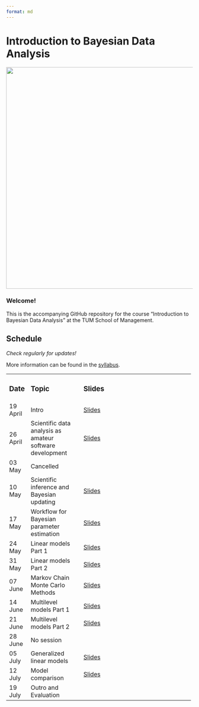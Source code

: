 ```yaml
---
format: md
---
```


# Introduction to Bayesian Data Analysis

![](code/title/title_shaq.png){fig-align="left" width="597"}

### **Welcome!**

This is the accompanying GitHub repository for the course "Introduction to Bayesian Data Analysis" at the TUM School of Management.

## Schedule

*Check regularly for updates!*

More information can be found in the [syllabus](https://github.com/linushof/BayesIntro/blob/main/syllabus/syllabus.md).

+------------+----------------------------------------------------------+----------------------------------------------------------------------------------------------------------------------------+
| ### Date   | ### Topic                                                | ### Slides                                                                                                                 |
+------------+----------------------------------------------------------+----------------------------------------------------------------------------------------------------------------------------+
| 19 April   | Intro                                                    | [Slides](https://www.moodle.tum.de/pluginfile.php/4521598/mod_resource/content/1/session_1_intro.pdf)                      |
+------------+----------------------------------------------------------+----------------------------------------------------------------------------------------------------------------------------+
| 26 April   | Scientific data analysis as amateur software development | [Slides](https://www.moodle.tum.de/pluginfile.php/4527976/mod_resource/content/1/session_2_software.pdf)                   |
+------------+----------------------------------------------------------+----------------------------------------------------------------------------------------------------------------------------+
| 03 May     | Cancelled                                                |                                                                                                                            |
+------------+----------------------------------------------------------+----------------------------------------------------------------------------------------------------------------------------+
| 10 May     | Scientific inference and Bayesian updating               | [Slides](https://www.moodle.tum.de/pluginfile.php/4546200/mod_resource/content/1/session_3_bayesian_updating.pdf)          |
+------------+----------------------------------------------------------+----------------------------------------------------------------------------------------------------------------------------+
| 17 May     | Workflow for Bayesian parameter estimation               | [Slides](https://www.moodle.tum.de/pluginfile.php/4554319/mod_resource/content/1/session_4_workflow.pdf)                   |
+------------+----------------------------------------------------------+----------------------------------------------------------------------------------------------------------------------------+
| 24 May     | Linear models Part 1                                     | [Slides](https://www.moodle.tum.de/pluginfile.php/4560435/mod_resource/content/1/session_5_linear_models_part_1.pdf)       |
+------------+----------------------------------------------------------+----------------------------------------------------------------------------------------------------------------------------+
| 31 May     | Linear models Part 2                                     | [Slides](https://www.moodle.tum.de/pluginfile.php/4565128/mod_resource/content/1/session_6_linear_models_part_2.pdf)       |
+------------+----------------------------------------------------------+----------------------------------------------------------------------------------------------------------------------------+
| 07 June    | Markov Chain Monte Carlo Methods                         | [Slides](https://www.moodle.tum.de/pluginfile.php/4573610/mod_resource/content/1/session_7_MCMC.pdf)                       |
+------------+----------------------------------------------------------+----------------------------------------------------------------------------------------------------------------------------+
| 14 June    | Multilevel models Part 1                                 | [Slides](https://www.moodle.tum.de/pluginfile.php/4579322/mod_resource/content/1/session_8_multilevel_models_part_1.pdf)   |
+------------+----------------------------------------------------------+----------------------------------------------------------------------------------------------------------------------------+
| 21 June    | Multilevel models Part 2                                 | [Slides](https://www.moodle.tum.de/pluginfile.php/4585938/mod_resource/content/1/session_9_multilevel_models_part_2.pdf)   |
+------------+----------------------------------------------------------+----------------------------------------------------------------------------------------------------------------------------+
| 28 June    | No session                                               |                                                                                                                            |
+------------+----------------------------------------------------------+----------------------------------------------------------------------------------------------------------------------------+
| 05 July    | Generalized linear models                                | [Slides](https://www.moodle.tum.de/pluginfile.php/4598586/mod_resource/content/2/session_10_generalized_linear_models.pdf) |
+------------+----------------------------------------------------------+----------------------------------------------------------------------------------------------------------------------------+
| 12 July    | Model comparison                                         | [Slides](https://www.moodle.tum.de/pluginfile.php/4605090/mod_resource/content/1/session_11_model_comparisons.pdf)         |
+------------+----------------------------------------------------------+----------------------------------------------------------------------------------------------------------------------------+
| 19 July    | Outro and Evaluation                                     |                                                                                                                            |
+------------+----------------------------------------------------------+----------------------------------------------------------------------------------------------------------------------------+
